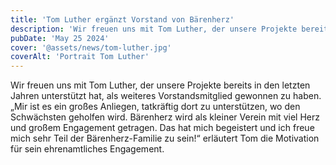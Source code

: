 ```yaml
---
title: 'Tom Luther ergänzt Vorstand von Bärenherz'
description: 'Wir freuen uns mit Tom Luther, der unsere Projekte bereits in den letzten Jahren unterstützt hat, als weiteres Vorstandsmitglied gewonnen zu haben.'
pubDate: 'May 25 2024'
cover: '@assets/news/tom-luther.jpg'
coverAlt: 'Portrait Tom Luther'
---
```


Wir freuen uns mit Tom Luther, der unsere Projekte bereits in den letzten Jahren unterstützt hat, als weiteres Vorstandsmitglied gewonnen zu haben. „Mir ist es ein großes Anliegen, tatkräftig dort zu unterstützen, wo den Schwächsten geholfen wird. Bärenherz wird als kleiner Verein mit viel Herz und großem Engagement getragen. Das hat mich begeistert und ich freue mich sehr Teil der Bärenherz-Familie zu sein!“ erläutert Tom die Motivation für sein ehrenamtliches Engagement.
